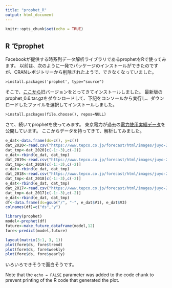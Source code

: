 ```yaml
---
title: "prophet_R"
output: html_document
---
```


```r
knitr::opts_chunk$set(echo = TRUE)
```

## R でprophet

Facebookが提供する時系列データ解析ライブラリであるprophetをRで使ってみます。
以前は、次のように一発でパッケージのインストールができたのですが、CRANレポジトリーから削除されたようで、できなくなっていました。

```install
>install.packages('prophet', type="source")
```
そこで、[ここから](https://cran.r-project.org/src/contrib/Archive/prophet/)旧バージョンをとってきてインストールしました。
最新版のprophet_0.6.tar.gzをダウンロードして、下記をコンソールから実行し、ダウンロードしたファイルを選択してインストールしました。

```install
>install.packages(file.choose(), repos=NULL)
```

さて、続いてprophetを使ってみます。
東京電力が過去の[電力使用実績データ](https://www.tepco.co.jp/forecast/html/download-j.html)を公開しています。
ここからデータを持ってきて、解析してみました。

```r

e_dat<-data.frame(ds=c(), y=c())
dat_2020<-read.csv("https://www.tepco.co.jp/forecast/html/images/juyo-2020.csv", header = FALSE)
dat_tmp<-dat_2020[c(-1:-3),c(-2)]
e_dat<-rbind(e_dat, dat_tmp)
dat_2019<-read.csv("https://www.tepco.co.jp/forecast/html/images/juyo-2019.csv", header = FALSE)
dat_tmp<-dat_2019[c(-1:-3),c(-2)]
e_dat<-rbind(e_dat, dat_tmp)
dat_2018<-read.csv("https://www.tepco.co.jp/forecast/html/images/juyo-2018.csv", header = FALSE)
dat_tmp<-dat_2018[c(-1:-3),c(-2)]
e_dat<-rbind(e_dat, dat_tmp)
dat_2017<-read.csv("https://www.tepco.co.jp/forecast/html/images/juyo-2017.csv", header = FALSE)
dat_tmp<-dat_2017[c(-1:-3),c(-2)]
e_dat<-rbind(e_dat, dat_tmp)
df<-data.frame(ds=gsub("/", "-", e_dat$V1), e_dat$V3)
colnames(df)=c("ds","y")

library(prophet)
model<-prophet(df)
future<-make_future_dataframe(model,12)
fore<-predict(model,future)

layout(matrix(3:1, 3, 1))
plot(fore$ds, fore$trend)
plot(fore$ds, fore$weekly)
plot(fore$ds, fore$yearly)

```

いろいろできそうで面白そうです。

Note that the `echo = FALSE` parameter was added to the code chunk to prevent printing of the R code that generated the plot.

